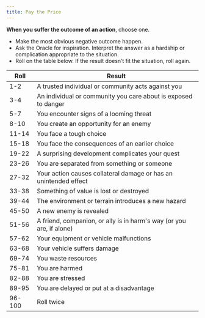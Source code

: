 ```yaml
---
title: Pay the Price
---
```


**When you suffer the outcome of an action**, choose one.

- Make the most obvious negative outcome happen.
- <RouterLink to="/moves/fate/ask_the_oracle">Ask the Oracle</RouterLink> for inspiration.
  Interpret the answer as a hardship or complication appropriate to the situation.
- Roll on the table below. If the result doesn’t fit the situation, roll again.

| Roll   | Result                                                               |
| ------ | -------------------------------------------------------------------- |
| 1-2    | A trusted individual or community acts against you                   |
| 3-4    | An individual or community you care about is exposed to danger       |
| 5-7    | You encounter signs of a looming threat                              |
| 8-10   | You create an opportunity for an enemy                               |
| 11-14  | You face a tough choice                                              |
| 15-18  | You face the consequences of an earlier choice                       |
| 19-22  | A surprising development complicates your quest                      |
| 23-26  | You are separated from something or someone                          |
| 27-32  | Your action causes collateral damage or has an unintended effect     |
| 33-38  | Something of value is lost or destroyed                              |
| 39-44  | The environment or terrain introduces a new hazard                   |
| 45-50  | A new enemy is revealed                                              |
| 51-56  | A friend, companion, or ally is in harm's way (or you are, if alone) |
| 57-62  | Your equipment or vehicle malfunctions                               |
| 63-68  | Your vehicle suffers damage                                          |
| 69-74  | You waste resources                                                  |
| 75-81  | You are harmed                                                       |
| 82-88  | You are stressed                                                     |
| 89-95  | You are delayed or put at a disadvantage                             |
| 96-100 | Roll twice                                                           |

